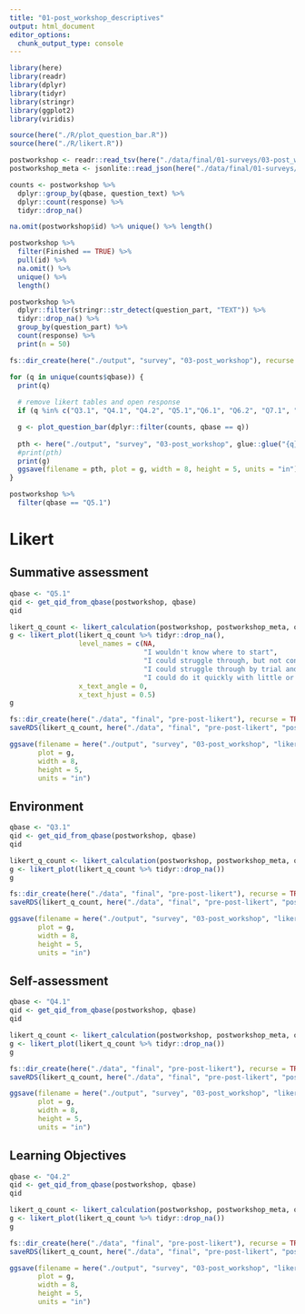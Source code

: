 ```yaml
---
title: "01-post_workshop_descriptives"
output: html_document
editor_options: 
  chunk_output_type: console
---
```


```r
library(here)
library(readr)
library(dplyr)
library(tidyr)
library(stringr)
library(ggplot2)
library(viridis)

source(here("./R/plot_question_bar.R"))
source(here("./R/likert.R"))

postworkshop <- readr::read_tsv(here("./data/final/01-surveys/03-post_workshop_with_questions.tsv"))
postworkshop_meta <- jsonlite::read_json(here("./data/final/01-surveys/03-post_workshop_metadata.json"))

counts <- postworkshop %>%
  dplyr::group_by(qbase, question_text) %>%
  dplyr::count(response) %>%
  tidyr::drop_na()
```

```r
na.omit(postworkshop$id) %>% unique() %>% length()
```

```r
postworkshop %>%
  filter(Finished == TRUE) %>%
  pull(id) %>%
  na.omit() %>%
  unique() %>%
  length()
```
```r
postworkshop %>%
  dplyr::filter(stringr::str_detect(question_part, "TEXT")) %>%
  tidyr::drop_na() %>%
  group_by(question_part) %>%
  count(response) %>%
  print(n = 50)
```

```r
fs::dir_create(here("./output", "survey", "03-post_workshop"), recurse = TRUE)

for (q in unique(counts$qbase)) {
  print(q)
  
  # remove likert tables and open response
  if (q %in% c("Q3.1", "Q4.1", "Q4.2", "Q5.1","Q6.1", "Q6.2", "Q7.1", "Q7.2", "7.3")) {next} 

  g <- plot_question_bar(dplyr::filter(counts, qbase == q))
  
  pth <- here("./output", "survey", "03-post_workshop", glue::glue("{q}.png"))
  #print(pth)
  print(g)
  ggsave(filename = pth, plot = g, width = 8, height = 5, units = "in")
}
```

```r
postworkshop %>%
  filter(qbase == "Q5.1")
```


# Likert

## Summative assessment

```r
qbase <- "Q5.1"
qid <- get_qid_from_qbase(postworkshop, qbase)
qid

likert_q_count <- likert_calculation(postworkshop, postworkshop_meta, qbase, qid)
g <- likert_plot(likert_q_count %>% tidyr::drop_na(),
                 level_names = c(NA,
                                 "I wouldn't know where to start",
                                 "I could struggle through, but not confident I could do it",
                                 "I could struggle through by trial and error with a lot of web searches",
                                 "I could do it quickly with little or no use of external help"),
                 x_text_angle = 0,
                 x_text_hjust = 0.5)
g
```

```r
fs::dir_create(here("./data", "final", "pre-post-likert"), recurse = TRUE)
saveRDS(likert_q_count, here("./data", "final", "pre-post-likert", "post-qcount-summative_assessment.RDS"))
```


```r
ggsave(filename = here("./output", "survey", "03-post_workshop", "likert-summative_assessment.png"),
       plot = g,
       width = 8,
       height = 5,
       units = "in")
```


## Environment

```r
qbase <- "Q3.1"
qid <- get_qid_from_qbase(postworkshop, qbase)
qid

likert_q_count <- likert_calculation(postworkshop, postworkshop_meta, qbase, qid)
g <- likert_plot(likert_q_count %>% tidyr::drop_na())
g
```

```r
fs::dir_create(here("./data", "final", "pre-post-likert"), recurse = TRUE)
saveRDS(likert_q_count, here("./data", "final", "pre-post-likert", "post-qcount-environment.RDS"))
```

```r
ggsave(filename = here("./output", "survey", "03-post_workshop", "likert-environment.png"),
       plot = g,
       width = 8,
       height = 5,
       units = "in")
```

## Self-assessment

```r
qbase <- "Q4.1"
qid <- get_qid_from_qbase(postworkshop, qbase)
qid

likert_q_count <- likert_calculation(postworkshop, postworkshop_meta, qbase, qid)
g <- likert_plot(likert_q_count %>% tidyr::drop_na())
g
```

```r
fs::dir_create(here("./data", "final", "pre-post-likert"), recurse = TRUE)
saveRDS(likert_q_count, here("./data", "final", "pre-post-likert", "post-qcount-self_assessment.RDS"))
```

```r
ggsave(filename = here("./output", "survey", "03-post_workshop", "likert-self_assessment.png"),
       plot = g,
       width = 8,
       height = 5,
       units = "in")
```



## Learning Objectives

```r
qbase <- "Q4.2"
qid <- get_qid_from_qbase(postworkshop, qbase)
qid

likert_q_count <- likert_calculation(postworkshop, postworkshop_meta, qbase, qid)
g <- likert_plot(likert_q_count %>% tidyr::drop_na())
g
```

```r
fs::dir_create(here("./data", "final", "pre-post-likert"), recurse = TRUE)
saveRDS(likert_q_count, here("./data", "final", "pre-post-likert", "post-qcount-learning_objectives.RDS"))
```

```r
ggsave(filename = here("./output", "survey", "03-post_workshop", "likert-learning_objectives.png"),
       plot = g,
       width = 8,
       height = 5,
       units = "in")
```